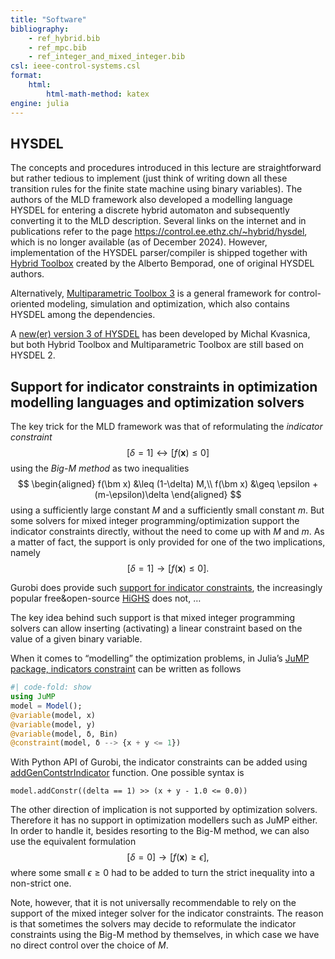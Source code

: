 ```yaml
---
title: "Software"
bibliography: 
    - ref_hybrid.bib
    - ref_mpc.bib
    - ref_integer_and_mixed_integer.bib
csl: ieee-control-systems.csl
format:
    html:
        html-math-method: katex
engine: julia
---
```


## HYSDEL

The concepts and procedures introduced in this lecture are straightforward but rather tedious to implement (just think of writing down all these transition rules for the finite state machine using binary variables). The authors of the MLD framework also developed a modelling language HYSDEL for entering a discrete hybrid automaton and subsequently converting it to the MLD description. Several links on the internet and in publications refer to the page [https://control.ee.ethz.ch/~hybrid/hysdel](https://control.ee.ethz.ch/~hybrid/hysdel), which is no longer available (as of December 2024). However, implementation of the HYSDEL parser/compiler is shipped together with [Hybrid Toolbox](https://cse.lab.imtlucca.it/~bemporad/hybrid/toolbox/) created by the Alberto Bemporad, one of original HYSDEL authors. 

Alternatively, [Multiparametric Toolbox 3](https://www.mpt3.org/) is a general framework for control-oriented modeling, simulation and optimization, which also contains HYSDEL among the dependencies.

A [new(er) version 3 of HYSDEL](https://www.uiam.sk/~kvasnica/hysdel3/) has been developed by Michal Kvasnica, but both Hybrid Toolbox and Multiparametric Toolbox are still based on HYSDEL 2.

## Support for indicator constraints in optimization modelling languages and optimization solvers

The key trick for the MLD framework was that of reformulating the *indicator constraint*
$$
[\delta = 1] \leftrightarrow [f(\bm x) \leq 0]
$$ 
using the *Big-M method* as two inequalities
$$
\begin{aligned}
f(\bm x) &\leq (1-\delta) M,\\
f(\bm x) &\geq \epsilon + (m-\epsilon)\delta
\end{aligned}
$$
using a sufficiently large constant $M$ and a sufficiently small constant $m$. But some solvers for mixed integer programming/optimization support the indicator constraints directly, without the need to come up with $M$ and $m$. As a matter of fact, the support is only provided for one of the two implications, namely
$$
[\delta = 1] \rightarrow [f(\bm x) \leq 0].
$$ 

Gurobi does provide such [support for indicator constraints](https://docs.gurobi.com/projects/optimizer/en/current/concepts/modeling/constraints.html#simple-constraints), the increasingly popular free&open-source [HiGHS](https://highs.dev) does not, ... 

The key idea behind such support is that mixed integer programming solvers can allow inserting (activating) a linear constraint based on the value of a given binary variable.

When it comes to "modelling" the optimization problems, in Julia's [JuMP package, indicators constraint](https://jump.dev/JuMP.jl/stable/manual/constraints/#Indicator-constraints) can be written as follows

``` julia
#| code-fold: show
using JuMP
model = Model();
@variable(model, x)
@variable(model, y)
@variable(model, δ, Bin)
@constraint(model, δ --> {x + y <= 1})
```

With Python API of Gurobi, the indicator constraints can be added using [addGenContstrIndicator](https://docs.gurobi.com/projects/optimizer/en/current/reference/python/model.html#Model.addGenConstrIndicator) function. One possible syntax is 
```
model.addConstr((delta == 1) >> (x + y - 1.0 <= 0.0))
```

The other direction of implication is not supported by optimization solvers. Therefore it has no support in optimization modellers such as JuMP either. In order to handle it, besides resorting to the Big-M method, we can also use the equivalent formulation
$$
[\delta = 0] \rightarrow [f(\bm x) \geq \epsilon], 
$$
where some small $\epsilon \geq 0$ had to be added to turn the strict inequality into a non-strict one.

Note, however, that it is not universally recommendable to rely on the support of the mixed integer solver for the indicator constraints. The reason is that sometimes the solvers may decide to reformulate the indicator constraints using the Big-M method by themselves, in which case we have no direct control over the choice of $M$.  